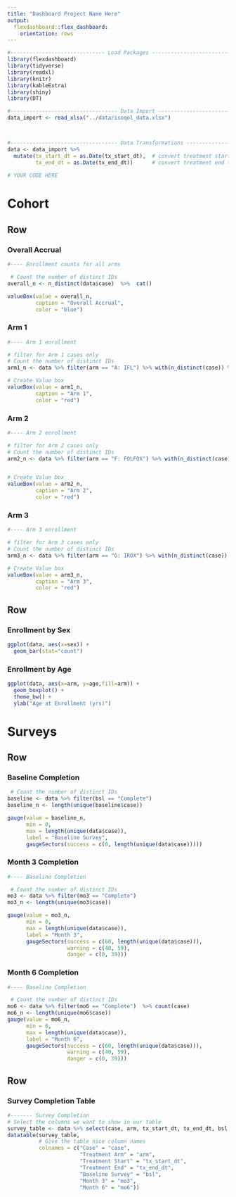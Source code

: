 ```yaml
---
title: "Dashboard Project Name Here" 
output:
  flexdashboard::flex_dashboard:
    orientation: rows
---
```


```r

#------------------------------ Load Packages ----------------------------------------
library(flexdashboard)
library(tidyverse)
library(readxl)
library(knitr)
library(kableExtra)
library(shiny)
library(DT)

```


```r

#---------------------------------- Data Import ----------------------------------------
data_import <- read_xlsx("../data/isoqol_data.xlsx")



#---------------------------------- Data Transformations --------------------------------
data <- data_import %>% 
  mutate(tx_start_dt = as.Date(tx_start_dt),  # convert treatment start to date
         tx_end_dt = as.Date(tx_end_dt))      # convert treatment end to date
  
# YOUR CODE HERE


```

Cohort
======================================================================

Row  {data-height="200"}
-----------------------------------------------------------------------  

### __Overall Accrual__

```r
#---- Enrollment counts for all arms

 # Count the number of distinct IDs
overall_n <- n_distinct(data$case)  %>%  cat()                   

valueBox(value = overall_n,
         caption = "Overall Accrual", 
         color = "blue")

```

### Arm 1

```r
#---- Arm 1 enrollment  

# filter for Arm 1 cases only
# Count the number of distinct IDs
arm1_n <- data %>% filter(arm == "A: IFL") %>% with(n_distinct(case)) %>% cat()

# Create Value box
valueBox(value = arm1_n, 
         caption = "Arm 1", 
         color = "red")
```

### Arm 2

```r
#---- Arm 2 enrollment  

# filter for Arm 2 cases only
# Count the number of distinct IDs
arm2_n <- data %>% filter(arm == "F: FOLFOX") %>% with(n_distinct(case)) %>% cat()


# Create Value box
valueBox(value = arm2_n, 
         caption = "Arm 2", 
         color = "red")
```

### Arm 3

```r
#---- Arm 3 enrollment

# filter for Arm 3 cases only
# Count the number of distinct IDs
arm3_n <- data %>% filter(arm == "G: IROX") %>% with(n_distinct(case)) %>% cat()

# Create Value box
valueBox(value = arm3_n, 
         caption = "Arm 3", 
         color = "red")

```

Row {data-height="800"}
-----------------------------------------------------------------------  

### Enrollment by Sex {data-width="400"}

```r
ggplot(data, aes(x=sex)) + 
  geom_bar(stat="count")
```

### Enrollment by Age {data-width="600"}

```r
ggplot(data, aes(x=arm, y=age,fill=arm)) +
  geom_boxplot() + 
  theme_bw() + 
  ylab("Age at Enrollment (yrs)") 
```

Surveys  
======================================================================

Row  {data-height="200"}
-----------------------------------------------------------------------  

### __Baseline Completion__
```r
 # Count the number of distinct IDs
baseline <- data %>% filter(bsl == "Complete")          
baseline_n <- length(unique(baseline$case))

gauge(value = baseline_n,
      min = 0, 
      max = length(unique(data$case)), 
      label = "Baseline Survey",
      gaugeSectors(success = c(0, length(unique(data$case)))))

```

### __Month 3 Completion__
```r
#---- Baseline Completion

 # Count the number of distinct IDs
mo3 <- data %>% filter(mo3 == "Complete")               
mo3_n <- length(unique(mo3$case))

gauge(value = mo3_n,
      min = 0, 
      max = length(unique(data$case)), 
      label = "Month 3",
      gaugeSectors(success = c(60, length(unique(data$case))), 
                   warning = c(40, 59), 
                   danger = c(0, 39)))

```

### __Month 6 Completion__
```r
#---- Baseline Completion

 # Count the number of distinct IDs
mo6 <- data %>% filter(mo6 == "Complete")  %>% count(case)                
mo6_n <- length(unique(mo6$case))
gauge(value = mo6_n,
      min = 0, 
      max = length(unique(data$case)), 
      label = "Month 6",
      gaugeSectors(success = c(60, length(unique(data$case))), 
                   warning = c(40, 59), 
                   danger = c(0, 39)))

```



Row  {data-height="800"}  
-----------------------------------------------------------------------  

### Survey Completion Table

```r
#------- Survey Completion  
# Select the columns we want to show in our table
survey_table <- data %>% select(case, arm, tx_start_dt, tx_end_dt, bsl, mo3, mo6)
datatable(survey_table,
          # Give the table nice column names
          colnames = c("Case" = "case",
                       "Treatment Arm" = "arm",
                       "Treatment Start" = "tx_start_dt",
                       "Treatment End" = "tx_end_dt",
                       "Baseline Survey" = "bsl",
                       "Month 3" = "mo3",
                       "Month 6" = "mo6"))
```


